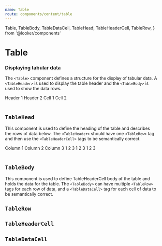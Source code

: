 ```yaml
---
name: Table
route: components/content/table
---
```


  Table,
  TableBody,
  TableDataCell,
  TableHead,
  TableHeaderCell,
  TableRow,
} from '@looker/components'

# Table

<ComponentDetail of="Table" figma="file/TIVgrnhEWwRGvr5yEQA4CVlj/Tables" />

### Displaying tabular data

The `<Table>` component defines a structure for the display of tabular data. A `<TableHeader>` is used to display the table header and the `<TableBody>` is used to show the data rows.

<Playground>
  <Table>
    <TableHead>
      <TableRow>
        <TableHeaderCell>Header 1</TableHeaderCell>
        <TableHeaderCell>Header 2</TableHeaderCell>
      </TableRow>
    </TableHead>
    <TableBody>
      <TableRow>
        <TableDataCell>Cell 1</TableDataCell>
        <TableDataCell>Cell 2</TableDataCell>
      </TableRow>
    </TableBody>
  </Table>
</Playground>

## `TableHead`

<ComponentDetail
  of="TableHead"
  github="Table/TableHead"
  figma="file/TIVgrnhEWwRGvr5yEQA4CVlj/Tables"
/>

This component is used to define the heading of the table and describes the rows of data below. The `<TableHeader>` should have one `<TableRow>` tag and then use the `<TableHeaderCell>` tags to be semantically correct.

<Playground>
  <Table>
    <TableHead>
      <TableRow>
        <TableHeaderCell>Column 1</TableHeaderCell>
        <TableHeaderCell>Column 2</TableHeaderCell>
        <TableHeaderCell>Column 3</TableHeaderCell>
      </TableRow>
    </TableHead>
    <TableBody>
      <TableRow>
        <TableDataCell>1</TableDataCell>
        <TableDataCell>2</TableDataCell>
        <TableDataCell>3</TableDataCell>
      </TableRow>
      <TableRow>
        <TableDataCell>1</TableDataCell>
        <TableDataCell>2</TableDataCell>
        <TableDataCell>3</TableDataCell>
      </TableRow>
      <TableRow>
        <TableDataCell>1</TableDataCell>
        <TableDataCell>2</TableDataCell>
        <TableDataCell>3</TableDataCell>
      </TableRow>
    </TableBody>
  </Table>
</Playground>

## `TableBody`

<ComponentDetail
  of="TableBody"
  github="Table/TableBody"
  figma="file/TIVgrnhEWwRGvr5yEQA4CVlj/Tables"
/>

This component is used to define TableHeaderCell body of the table and holds the data for the table. The `<TableBody>` can have multiple `<TableRow>` tags for each row of data, and a `<TableDataCell>` tag for each cell of data to be semantically correct.

## `TableRow`

<ComponentDetail
  of="TableRow"
  github="Table/TableRow"
  figma="file/TIVgrnhEWwRGvr5yEQA4CVlj/Tables"
/>

## `TableHeaderCell`

<ComponentDetail
  of="TableHeaderCell"
  github="Table/TableHeaderCell"
  figma="file/TIVgrnhEWwRGvr5yEQA4CVlj/Tables"
/>

## `TableDataCell`

<ComponentDetail
  of="TableDataCell"
  github="Table/TableDataCell"
  figma="file/TIVgrnhEWwRGvr5yEQA4CVlj/Tables"
/>

